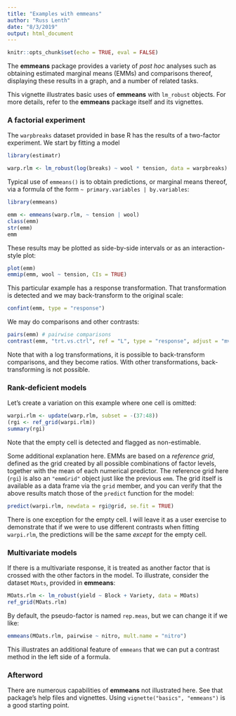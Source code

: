 ```yaml
---
title: "Examples with emmeans"
author: "Russ Lenth"
date: "8/3/2019"
output: html_document
---
```


```r
knitr::opts_chunk$set(echo = TRUE, eval = FALSE)
```
The **emmeans** package provides a variety of *post hoc* analyses such
as obtaining estimated marginal means (EMMs) and comparisons thereof,
displaying these results in a graph, and a number of related tasks.

This vignette illustrates basic uses of **emmeans** with `lm_robust` 
objects. For more details, refer to the **emmeans** package itself 
and its vignettes.

### A factorial experiment
The `warpbreaks` dataset provided in base R has the results of a two-factor
experiment. We start by fitting a model
```r
library(estimatr)

warp.rlm <- lm_robust(log(breaks) ~ wool * tension, data = warpbreaks)
```
Typical use of `emmeans()` is to obtain predictions, or marginal means thereof,
via a formula of the form `~ primary.variables | by.variables`:
```r
library(emmeans)

emm <- emmeans(warp.rlm, ~ tension | wool)
class(emm)
str(emm)
emm
```
These results may be plotted as side-by-side intervals or as an interaction-style plot:
```r
plot(emm)
emmip(emm, wool ~ tension, CIs = TRUE)
```

This particular example has a response transformation. That transformation is
detected and we may back-transform to the original scale:
```r
confint(emm, type = "response")
```
We may do comparisons and other contrasts:
```r
pairs(emm) # pairwise comparisons
contrast(emm, "trt.vs.ctrl", ref = "L", type = "response", adjust = "mvt")
```
Note that with a log transformations, it is possible to back-transform 
comparisons, and they become ratios. With other transformations, back-transforming
is not possible.

### Rank-deficient models
Let's create a variation on this example where one cell is omitted:
```r
warpi.rlm <- update(warp.rlm, subset = -(37:48))
(rgi <- ref_grid(warpi.rlm))
summary(rgi)
```
Note that the empty cell is detected and flagged as non-estimable.

Some additional explanation here. EMMs are based on a *reference grid*, defined
as the grid created by all possible combinations of factor levels, together with
the mean of each numerical predictor. The reference grid here (`rgi`) is also an
`"emmGrid"` object just like the previous `emm`.
The grid itself is available as a data frame via the `grid` member, and
you can verify that the above results match those of the `predict` function
for the model:
```r
predict(warpi.rlm, newdata = rgi@grid, se.fit = TRUE)
```
There is one exception for the empty cell. I will leave it as a user exercise to demonstrate that if we were to use different contrasts when fitting `warpi.rlm`,
the predictions will be the same *except* for the empty cell.

### Multivariate models
If there is a multivariate response, it is treated as another factor that
is crossed with the other factors in the model. To illustrate, consider
the dataset `MOats`, provided in **emmeans**:
```r
MOats.rlm <- lm_robust(yield ~ Block + Variety, data = MOats)
ref_grid(MOats.rlm)
```
By default, the pseudo-factor is named `rep.meas`, but we can change it
if we like:
```r
emmeans(MOats.rlm, pairwise ~ nitro, mult.name = "nitro")
```
This illustrates an additional feature of `emmeans` that we can put a contrast method in the left side of a formula.

### Afterword
There are numerous capabilities of **emmeans** not illustrated here. See that package's
help files and vignettes. Using `vignette("basics", "emmeans")` is a good starting point.
